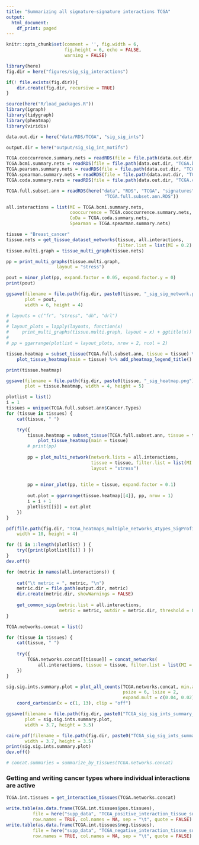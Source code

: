 ```yaml
---
title: "Summarizing all signature-signature interactions TCGA"
output: 
  html_document:
    df_print: paged
---
```


```r
knitr::opts_chunk$set(comment = '', fig.width = 6, 
                      fig.height = 6, echo = FALSE, 
                      warning = FALSE)
```

```r
library(here)
fig.dir = here("figures/sig_sig_interactions")

if(! file.exists(fig.dir)){
    dir.create(fig.dir, recursive = TRUE)
}

source(here("R/load_packages.R"))
library(igraph)
library(tidygraph)
library(pheatmap)
library(viridis)

data.out.dir = here("data/RDS/TCGA", "sig_sig_ints")

output.dir = here("output/sig_sig_int_motifs")
```

```r
TCGA.cooccurrence.summary.nets = readRDS(file = file.path(data.out.dir, "TCGA.cooccurrence.summary.nets.RDS") )
TCGA.bcmi.summary.nets = readRDS(file = file.path(data.out.dir, "TCGA.bcmi.summary.nets.RDS") )
TCGA.pearson.summary.nets = readRDS(file = file.path(data.out.dir, "TCGA.pearson.summary.nets.RDS") )
TCGA.spearman.summary.nets = readRDS(file = file.path(data.out.dir, "TCGA.spearman.summary.nets.RDS") )
TCGA.coda.summary.nets = readRDS(file = file.path(data.out.dir, "TCGA.coda.summary.nets.RDS") )

TCGA.full.subset.ann = readRDS(here("data", "RDS", "TCGA", "signatures",
                                     "TCGA.full.subset.ann.RDS"))

```

```r
all.interactions = list(MI = TCGA.bcmi.summary.nets,
                        cooccurrence = TCGA.cooccurrence.summary.nets,
                        CoDa = TCGA.coda.summary.nets,
                        Spearman = TCGA.spearman.summary.nets)
```

```r
tissue = "Breast_cancer"
tissue.nets = get_tissue_dataset_networks(tissue, all.interactions, 
                                          filter.list = list(MI = 0.2) )
tissue.multi.graph = tissue_multi_graph(tissue.nets)

pp = print_multi_graphs(tissue.multi.graph, 
                   layout = "stress")

pout = minor_plot(pp, expand.factor = 0.05, expand.factor.y = 0)
print(pout)

ggsave(filename = file.path(fig.dir, paste0(tissue, "_sig_sig_network.png") ),
       plot = pout,
       width = 6, height = 4)

# layouts = c("fr", "stress", "dh", "drl")
# 
# layout_plots = lapply(layouts, function(x) 
#     print_multi_graphs(tissue.multi.graph, layout = x) + ggtitle(x))
# 
# pp = ggarrange(plotlist = layout_plots, nrow = 2, ncol = 2)
```

```r
tissue.heatmap = subset_tissue(TCGA.full.subset.ann, tissue = tissue) %>% 
    plot_tissue_heatmap(main = tissue) %>% add_pheatmap_legend_title()

print(tissue.heatmap)

ggsave(filename = file.path(fig.dir, paste0(tissue, "_sig_heatmap.png") ), 
       plot = tissue.heatmap, width = 4, height = 5)
```


```r
plotlist = list()
i = 1
tissues = unique(TCGA.full.subset.ann$Cancer.Types)
for (tissue in tissues) {
    cat(tissue, " ")

    try({
        tissue.heatmap = subset_tissue(TCGA.full.subset.ann, tissue = tissue) %>% 
            plot_tissue_heatmap(main = tissue)
        # print(pp)
        
        pp = plot_multi_network(network.lists = all.interactions, 
                                tissue = tissue, filter.list = list(MI = 0.2),
                                layout = "stress")
        
        
        pp = minor_plot(pp, title = tissue, expand.factor = 0.1)
        
        out.plot = ggarrange(tissue.heatmap[[4]], pp, nrow = 1)
        i = i + 1
        plotlist[[i]] = out.plot
    })
}
```

```r
pdf(file.path(fig.dir, "TCGA_heatmaps_multiple_networks_4types_SigProfiler_stress.pdf"),
    width = 10, height = 4)

for (i in 1:length(plotlist) ) {
    try({print(plotlist[[i]] ) })
}
dev.off()
```

```r
for (metric in names(all.interactions)) {
    
    cat("\t metric = ", metric, "\n")
    metric.dir = file.path(output.dir, metric)
    dir.create(metric.dir, showWarnings = FALSE)
    
    get_common_sigs(metric.list = all.interactions, 
                    metric = metric, outdir = metric.dir, threshold = 0.2)
}
```

```r
TCGA.networks.concat = list()

for (tissue in tissues) {
    cat(tissue, " ")
    
    try({
        TCGA.networks.concat[[tissue]] = concat_networks(
            all.interactions, tissue = tissue, filter.list = list(MI = 0.2))
    })
}

sig.sig.ints.summary.plot = plot_all_counts(TCGA.networks.concat, min.abssum = 3,
                                            psize = 6, lsize = 2, 
                                            expand.mult = c(0.04, 0.02)) + 
    coord_cartesian(x = c(1, 13), clip = "off")

ggsave(filename = file.path(fig.dir, paste0("TCGA_sig_sig_ints_summary_plot.png") ),
       plot = sig.sig.ints.summary.plot,
       width = 3.7, height = 3.5)

cairo_pdf(filename = file.path(fig.dir, paste0("TCGA_sig_sig_ints_summary_plot.pdf") ),
       width = 3.7, height = 3.5)
print(sig.sig.ints.summary.plot)
dev.off()

# concat.summaries = summarize_by_tissues(TCGA.networks.concat)
```

### Getting and writing cancer types where individual interactions are active

```r
TCGA.int.tissues = get_interaction_tissues(TCGA.networks.concat)

write.table(as.data.frame(TCGA.int.tissues$pos.tissues), 
          file = here("supp_data", "TCGA_positive_interaction_tissue_summaries.tsv"),
          row.names = TRUE, col.names = NA, sep = "\t", quote = FALSE)
write.table(as.data.frame(TCGA.int.tissues$neg.tissues), 
          file = here("supp_data", "TCGA_negative_interaction_tissue_summaries.tsv"),
          row.names = TRUE, col.names = NA, sep = "\t", quote = FALSE)
```
